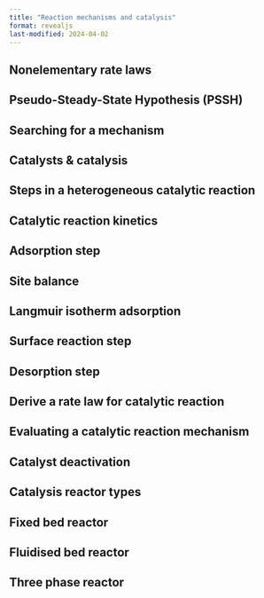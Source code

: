 ```yaml
---
title: "Reaction mechanisms and catalysis"
format: revealjs
last-modified: 2024-04-02
---
```


## Nonelementary rate laws

## Pseudo-Steady-State Hypothesis (PSSH)

## Searching for a mechanism

## Catalysts & catalysis

## Steps in a heterogeneous catalytic reaction

## Catalytic reaction kinetics

## Adsorption step

## Site balance

## Langmuir isotherm adsorption

## Surface reaction step

## Desorption step

## Derive a rate law for catalytic reaction

## Evaluating a catalytic reaction mechanism

## Catalyst deactivation

## Catalysis reactor types

## Fixed bed reactor

## Fluidised bed reactor

## Three phase reactor

